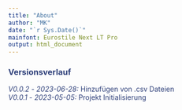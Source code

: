 ```yaml
---
title: "About"
author: "MK"
date: "`r Sys.Date()`"
mainfont: Eurostile Next LT Pro
output: html_document
---
```


### <span style="color:#2f407a"> Versionsverlauf </span>

<span style="color:#2f407a"> *V0.0.2* - </span>
<span style="color:#2f407a"> *2023-06-28:* Hinzufügen von .csv Dateien</span>
<br>
<span style="color:#2f407a"> *V0.0.1* - </span>
<span style="color:#2f407a"> *2023-05-05:* Projekt Initialisierung</span>

